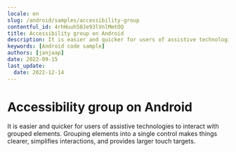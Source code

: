 ```yaml
---
locale: en
slug: /android/samples/accessibility-group
contentful_id: 4rhHuuh58Je93lVnlMmtOQ
title: Accessibility group on Android
description: It is easier and quicker for users of assistive technologies to interact with grouped elements.
keywords: [Android code sample]
authors: [janjaap]
date: 2022-09-15
last_update:
  date: 2022-12-14
---
```


# Accessibility group on Android

It is easier and quicker for users of assistive technologies to interact with grouped elements. Grouping elements into a single control makes things clearer, simplifies interactions, and provides larger touch targets.

<CodeSample id="accessibility-group" locale="en" platform="android"/>
